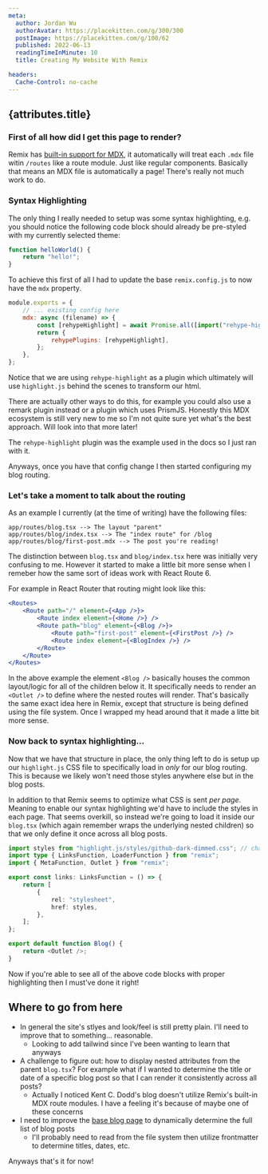```yaml
---
meta:
  author: Jordan Wu
  authorAvatar: https://placekitten.com/g/300/300
  postImage: https://placekitten.com/g/100/62
  published: 2022-06-13
  readingTimeInMinute: 10
  title: Creating My Website With Remix

headers:
  Cache-Control: no-cache
---
```


## {attributes.title}

### First of all how did I get this page to render?

Remix has [built-in support for MDX](https://remix.run/docs/en/v1/guides/mdx), it automatically will treat each `.mdx` file witin `/routes` like a route module. Just like regular components.
Basically that means an MDX file is automatically a page! There's really not much work to do.

### Syntax Highlighting

The only thing I really needed to setup was some syntax highlighting, e.g. you should notice the following code block should already be pre-styled with my currently selected theme:

```js
function helloWorld() {
	return "hello!";
}
```

To achieve this first of all I had to update the base `remix.config.js` to now have the `mdx` property.

```js
module.exports = {
	// ... existing config here
	mdx: async (filename) => {
		const [rehypeHighlight] = await Promise.all([import("rehype-highlight").then((mod) => mod.default)]);
		return {
			rehypePlugins: [rehypeHighlight],
		};
	},
};
```

Notice that we are using `rehype-highlight` as a plugin which ultimately will use `highlight.js` behind the scenes to transform our html.

There are actually other ways to do this, for example you could also use a remark plugin instead or a plugin which uses PrismJS.
Honestly this MDX ecosystem is still very new to me so I'm not quite sure yet what's the best approach. Will look into that more later!

The `rehype-highlight` plugin was the example used in the docs so I just ran with it.

Anyways, once you have that config change I then started configuring my blog routing.

### Let's take a moment to talk about the routing

As an example I currently (at the time of writing) have the following files:

```
app/routes/blog.tsx --> The layout "parent"
app/routes/blog/index.tsx --> The "index route" for /blog
app/routes/blog/first-post.mdx --> The post you're reading!
```

The distinction between `blog.tsx` and `blog/index.tsx` here was initially very confusing to me.
However it started to make a little bit more sense when I remeber how the same sort of ideas work with React Route 6.

For example in React Router that routing might look like this:

```jsx
<Routes>
	<Route path="/" element={<App />}>
		<Route index element={<Home />} />
		<Route path="blog" element={<Blog />}>
			<Route path="first-post" element={<FirstPost />} />
			<Route index element={<BlogIndex />} />
		</Route>
	</Route>
</Routes>
```

In the above example the element `<Blog />` basically houses the common layout/logic for all of the children below it. It specifically needs to render an `<Outlet />` to define where the nested routes will render.
That's basically the same exact idea here in Remix, except that structure is being defined using the file system. Once I wrapped my head around that it made a litte bit more sense.

### Now back to syntax highlighting...

Now that we have that structure in place, the only thing left to do is setup up our `highlight.js` CSS file to specifically load in _only_ for our blog routing. This is because we likely won't need those styles anywhere else but in the blog posts.

In addition to that Remix seems to optimize what CSS is sent _per page_. Meaning to enable our syntax highlighting we'd have to include the styles in each page. That seems overkill, so instead we're going to load it inside our `blog.tsx` (which again remember wraps the underlying nested children) so that we only define it once across all blog posts.

```ts
import styles from "highlight.js/styles/github-dark-dimmed.css"; // change this to your desired theme
import type { LinksFunction, LoaderFunction } from "remix";
import { MetaFunction, Outlet } from "remix";

export const links: LinksFunction = () => {
	return [
		{
			rel: "stylesheet",
			href: styles,
		},
	];
};

export default function Blog() {
	return <Outlet />;
}
```

Now if you're able to see all of the above code blocks with proper highlighting then I must've done it right!

## Where to go from here

- In general the site's stlyes and look/feel is still pretty plain. I'll need to improve that to something... reasonable.
  - Looking to add tailwind since I've been wanting to learn that anyways
- A challenge to figure out: how to display nested attributes from the parent `blog.tsx`? For example what if I wanted to determine the title or date of a specific blog post so that I can render it consistently across all posts?
  - Actually I noticed Kent C. Dodd's blog doesn't utilize Remix's built-in MDX route modules. I have a feeling it's because of maybe one of these concerns
- I need to improve the [base blog page](/blog) to dynamically determine the full list of blog posts
  - I'll probably need to read from the file system then utilize frontmatter to determine titles, dates, etc.

Anyways that's it for now!
